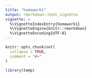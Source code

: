 ```yaml
---
title: "homework1"
output: rmarkdown::html_vignette
vignette: >
  %\VignetteIndexEntry{homework1}
  %\VignetteEngine{knitr::rmarkdown}
  %\VignetteEncoding{UTF-8}
---
```


```r
knitr::opts_chunk$set(
  collapse = TRUE,
  comment = "#>"
)
```

```r
library(temp)
```
